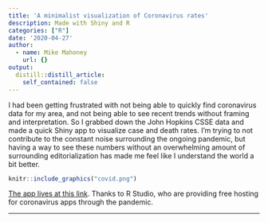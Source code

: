 ```yaml
---
title: 'A minimalist visualization of Coronavirus rates'
description: Made with Shiny and R
categories: ["R"]
date: '2020-04-27'
author:
  - name: Mike Mahoney
    url: {}
output:
  distill::distill_article:
    self_contained: false
---
```


I had been getting frustrated with not being able to quickly find coronavirus
data for my area, and not being able to see recent trends without framing and
interpretation. So I grabbed down the John Hopkins CSSE data and made a quick
Shiny app to visualize case and death rates. 
I'm trying to not contribute to 
the constant noise surrounding the ongoing pandemic, but having a 
way to see these numbers without an overwhelming amount of surrounding 
editorialization has made me feel like I understand the world a bit better.

```r
knitr::include_graphics("covid.png")
```


[The app lives at this link](https://mm218.shinyapps.io/corona_data_explore/).
Thanks to R Studio, who are providing free hosting for coronavirus apps through
the pandemic.

<hr>

<script src="https://utteranc.es/client.js"
        repo="mikemahoney218/mm218.dev"
        issue-term="url"
        label="comment"
        theme="github-light"
        crossorigin="anonymous"
        async>
</script>
